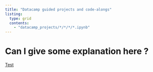 ```yaml
---
title: "Datacamp guided projects and code-alongs"
listing:
  type: grid
  contents:
    - "datacamp_projects/*/*/*/*.ipynb"
---
```

# Can I give some explanation here ?

[Test](datacamp_projects/workspace/Python/NLP_gender_reviews/notebook.html#project-extension)